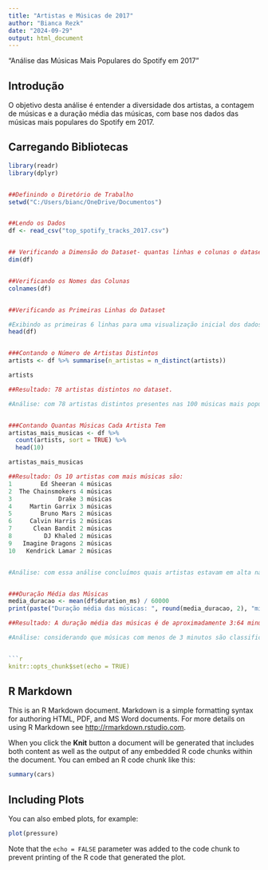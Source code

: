 ```yaml
---
title: "Artistas e Músicas de 2017"
author: "Bianca Rezk"
date: "2024-09-29"
output: html_document
---
```


"Análise das Músicas Mais Populares do Spotify em 2017"


## Introdução
O objetivo desta análise é entender a diversidade dos artistas, a contagem de músicas e a duração média das músicas, com base nos dados das músicas mais populares do Spotify em 2017.


## Carregando Bibliotecas
```r
library(readr)
library(dplyr)


##Definindo o Diretório de Trabalho
setwd("C:/Users/bianc/OneDrive/Documentos")


##Lendo os Dados
df <- read_csv("top_spotify_tracks_2017.csv")


## Verificando a Dimensão do Dataset- quantas linhas e colunas o dataset possui.
dim(df)


##Verificando os Nomes das Colunas
colnames(df)


##Verificando as Primeiras Linhas do Dataset

#Exibindo as primeiras 6 linhas para uma visualização inicial dos dados.
head(df)


###Contando o Número de Artistas Distintos
artists <- df %>% summarise(n_artistas = n_distinct(artists))

artists

##Resultado: 78 artistas distintos no dataset.

#Análise: com 78 artistas distintos presentes nas 100 músicas mais populares de 2017 concluímos que tivemos uma diversidade musical significativa nas músicas mais populares do Spotify em 2017. Isso mostra como a plataforma abrange uma variedade de estilos e gêneros, atraindo mais usuários.


###Contando Quantas Músicas Cada Artista Tem
artistas_mais_musicas <- df %>%
  count(artists, sort = TRUE) %>%
  head(10)

artistas_mais_musicas

##Resultado: Os 10 artistas com mais músicas são:
1        Ed Sheeran 4 músicas
2  The Chainsmokers 4 músicas
3             Drake 3 músicas
4     Martin Garrix 3 músicas
5        Bruno Mars 2 músicas
6     Calvin Harris 2 músicas
7      Clean Bandit 2 músicas
8         DJ Khaled 2 músicas
9   Imagine Dragons 2 músicas
10   Kendrick Lamar 2 músicas


#Análise: com essa análise concluímos quais artistas estavam em alta naquele ano. Isso também pode refletir a quantidade de lançamentos que esses artistas lançaram nesse ano, indicando também o gênero musical que mais estava nas playlists dos usuários.


###Duração Média das Músicas
media_duracao <- mean(df$duration_ms) / 60000  
print(paste("Duração média das músicas: ", round(media_duracao, 2), "minutos"))

##Resultado: A duração média das músicas é de aproximadamente 3:64 minutos.

#Análise: considerando que músicas com menos de 3 minutos são classificadas como curtas e músicas acima de 4 minutos são consideradas longas, a média de duração das músicas resultou em um meio termo, mostrando o porque foram tão populares na época.


```r
knitr::opts_chunk$set(echo = TRUE)
```

## R Markdown

This is an R Markdown document. Markdown is a simple formatting syntax for authoring HTML, PDF, and MS Word documents. For more details on using R Markdown see <http://rmarkdown.rstudio.com>.

When you click the **Knit** button a document will be generated that includes both content as well as the output of any embedded R code chunks within the document. You can embed an R code chunk like this:

```r
summary(cars)
```

## Including Plots

You can also embed plots, for example:

```r
plot(pressure)
```

Note that the `echo = FALSE` parameter was added to the code chunk to prevent printing of the R code that generated the plot.
